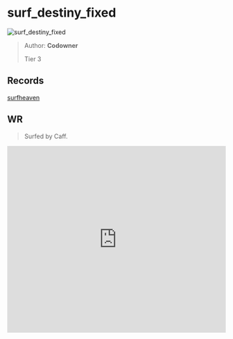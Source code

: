 
# surf_destiny_fixed

![surf_destiny_fixed](https://raw.githubusercontent.com/Sayt123/SurfMapPics/Maps-and-bonuses/csgo/surf_destiny_fixed.jpg)

> Author: **Codowner**
>
> Tier 3

## Records

[surfheaven](https://surfheaven.eu/map/surf_destiny_fixed)

## WR

> Surfed by Caff.

<iframe
width="100%"
height="430"
src="https://www.youtube.com/embed/gbBcsPPc1pA"
frameborder="0"
allow="accelerometer; autoplay; clipboard-write; encrypted-media; gyroscope; picture-in-picture"
allowFullScreen
/>

```md

[Surf Timer] - Caff finished in 00:33:91 (WR -00:00:22). Improving by 00:00:37
[Surf Timer] - Caff beat the map record! Rank: 1/1170

Previous WR holder: greenvoid


```
                